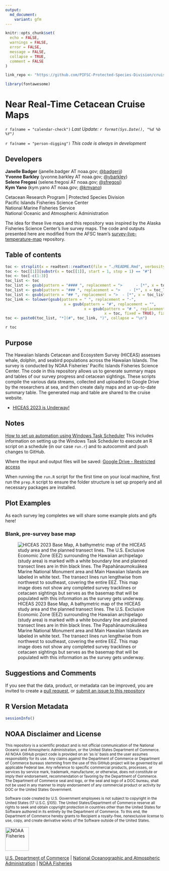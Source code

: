 ```yaml
---
output: 
  md_document:
    variant: gfm
---
```


<!-- README.md is generated from README.Rmd. Please edit that file -->

```r
knitr::opts_chunk$set(
  echo = FALSE, 
  warnings = FALSE, 
  error = FALSE, 
  message = FALSE,
  collapse = TRUE,
  comment = FALSE
)

link_repo <- "https://github.com/PIFSC-Protected-Species-Division/cruise-maps-live"

library(fontawesome)
```


# Near Real-Time Cetacean Cruise Maps

`r fa(name = "calendar-check")` *Last Update: `r format(Sys.Date(), "%d %b %Y")`*

`r fa(name = "person-digging")` *This code is always in development*

## Developers

**Janelle Badger** (janelle.badger AT noaa.gov; [\@badgerjj](https://github.com/badgerjj))  
**Yvonne Barkley** (yvonne.barkley AT noaa.gov; [\@ybarkley](https://github.com/ybarkley))  
**Selene Fregosi** (selene.fregosi AT noaa.gov; [\@sfregosi](https://github.com/sfregosi))   
**Kym Yano** (kym.yano AT noaa.gov; [\@kmyano](https://github.com/kmyano))  

Cetacean Research Program | Protected Species Division  
Pacific Islands Fisheries Science Center  
National Marine Fisheries Service  
National Oceanic and Atmospheric Administration

The idea for these live maps and this repository was inspired by the Alaska Fisheries Science Center's live survey maps. The code and outputs presented here are modified from the AFSC team's [survey-live-temperature-map](https://github.com/afsc-gap-products/survey-live-temperature-map) repository. 

## Table of contents

```r
toc <- strsplit(x = readtext::readtext(file = "./README.Rmd", verbosity = 0)[[2]], split = "\n")
toc <- toc[[1]][substr(x = toc[[1]], start = 1, stop = 1) == "#"]
toc <- toc[-c(1:3)]
toc_list <- toc
toc_list <- gsub(pattern = "#### ", replacement = ">      - [*", x = toc_list, fixed = TRUE)
toc_list <- gsub(pattern = "### ", replacement = ">    - [*", x = toc_list, fixed = TRUE)
toc_list <- gsub(pattern = "## ", replacement = ">  - [*", x = toc_list, fixed = TRUE)
toc_link <- tolower(gsub(pattern = " ", replacement = "-", 
                          x = gsub(pattern = "#", replacement = "", 
                                   x = gsub(pattern = "# ", replacement = "", 
                                            x = toc, fixed = TRUE), fixed = TRUE)))
toc <- paste0(toc_list, "*](#", toc_link, ")", collapse = "\n")
```

`r toc`

## Purpose

The Hawaiian Islands Cetacean and Ecosystem Survey (HICEAS) assesses whale, dolphin, and seabird populations across the Hawaiian Islands. The survey is conducted by NOAA Fisheries' Pacific Islands Fisheries Science Center. The code in this repository allows us to generate summary maps and tables of our survey progress and cetacean sightings. These scripts compile the various data streams, collected and uploaded to Google Drive by the researchers at sea, and then create daily maps and an up-to-date summary table. The generated map and table are shared to the cruise website.

- [HICEAS 2023 is Underway!](https://storymaps.arcgis.com/stories/b3bbf0e90d0141f7bf47edc5339ccb7a)


## Notes

[How to set up automation using Windows Task Scheduler](https://docs.google.com/document/d/1eSvKQl3RGqqxyt8O07Qfya14hhlKR16bmz8MlNiHDQ8/edit) This includes information on setting up the Windows Task Scheduler to execute an R script on a schedule (in our case `run.r`) and to autocommit and push changes to GitHub. 

Where the input and output files will be saved: [Google Drive - Restricted access](https://drive.google.com/drive/u/0/folders/1okUHW9LRxXJ8T8Djxu_VUKV3LPmEMp6c)

When running the `run.R` script for the first time on your local machine, first run the `prep.R` script to ensure the folder structure is set up properly and all necessary packages are installed.



## Plot Examples

As each survey leg completes we will share some example plots and gifs here! 

### Blank, pre-survey base map

![HICEAS 2023 Base Map, A bathymetric map of the HICEAS study area and the planned transect lines. The U.S. Exclusive Economic Zone (EEZ) surrounding the Hawaiian archipelago (study area) is marked with a white boundary line and planned transect lines are in thin black lines. The Papahānaumokuākea Marine National Monument area and Main Hawaiian Islands are labeled in white text. The transect lines run lengthwise from northwest to southeast, covering the entire EEZ. This map image does not show any completed survey tracklines or cetacaen sightings but serves as the basemap that will be populated with this information as the survey gets underway.](./outputs/blank/dailyMap_blankCopy.png)

## Suggestions and Comments

If you see that the data, product, or metadata can be improved, you are invited to create a 
[pull request](https://github.com/PIFSC-Protected-Species-Division/cruise-maps-live/pulls), or
[submit an issue to this repository](https://github.com/PIFSC-Protected-Species-Division/cruise-maps-live/issues)

## R Version Metadata

```r
sessionInfo()
```

## NOAA Disclaimer and License

<sub>This repository is a scientific product and is not official communication of the National Oceanic and Atmospheric Administration, or the United States Department of Commerce. All NOAA GitHub project code is provided on an ‘as is’ basis and the user assumes responsibility for its use. Any claims against the Department of Commerce or Department of Commerce bureaus stemming from the use of this GitHub project will be governed by all applicable Federal law. Any reference to specific commercial products, processes, or services by service mark, trademark, manufacturer, or otherwise, does not constitute or imply their endorsement, recommendation or favoring by the Department of Commerce. The Department of Commerce seal and logo, or the seal and logo of a DOC bureau, shall not be used in any manner to imply endorsement of any commercial product or activity by DOC or the United States Government.


<sub>Software code created by U.S. Government employees is not subject to copyright in the United States (17 U.S.C. §105). The United States/Department of Commerce reserve all rights to seek and obtain copyright protection in countries other than the United States for Software authored in its entirety by the Department of Commerce. To this end, the Department of Commerce hereby grants to Recipient a royalty-free, nonexclusive license to use, copy, and create derivative works of the Software outside of the United States.

<img src="https://raw.githubusercontent.com/nmfs-general-modeling-tools/nmfspalette/main/man/figures/noaa-fisheries-rgb-2line-horizontal-small.png" height="75" alt="NOAA Fisheries">

[U.S. Department of Commerce](https://www.commerce.gov/) | [National
Oceanographic and Atmospheric Administration](https://www.noaa.gov) |
[NOAA Fisheries](https://www.fisheries.noaa.gov/)
